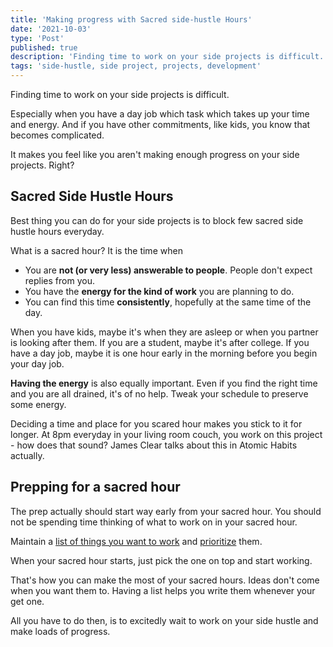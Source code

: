 ```yaml
---
title: 'Making progress with Sacred side-hustle Hours'
date: '2021-10-03'
type: 'Post'
published: true
description: 'Finding time to work on your side projects is difficult. Especially when you have a day job which task which takes up your time and energy.'
tags: 'side-hustle, side project, projects, development'
---
```


Finding time to work on your side projects is difficult.

Especially when you have a day job which task which takes up your time and energy. And if you have other commitments, like kids, you know that becomes complicated.

It makes you feel like you aren't making enough progress on your side projects. Right?

## Sacred Side Hustle Hours

Best thing you can do for your side projects is to block few sacred side hustle hours everyday.

What is a sacred hour? It is the time when

- You are **not (or very less) answerable to people**. People don't expect replies from you.
- You have the **energy for the kind of work** you are planning to do.
- You can find this time **consistently**, hopefully at the same time of the day.

When you have kids, maybe it's when they are asleep or when you partner is looking after them. If you are a student, maybe it's after college. If you have a day job, maybe it is one hour early in the morning before you begin your day job.

**Having the energy** is also equally important. Even if you find the right time and you are all drained, it's of no help. Tweak your schedule to preserve some energy.

Deciding a time and place for you scared hour makes you stick to it for longer. At 8pm everyday in your living room couch, you work on this project - how does that sound? James Clear talks about this in Atomic Habits actually.

## Prepping for a sacred hour

The prep actually should start way early from your sacred hour. You should not be spending time thinking of what to work on in your sacred hour.

Maintain a [list of things you want to work](https://hackletter.email/37) and [prioritize](https://aravindballa.com/writings/prioritization-for-side-projects/) them.

When your sacred hour starts, just pick the one on top and start working.

That's how you can make the most of your sacred hours. Ideas don't come when you want them to. Having a list helps you write them whenever your get one.

All you have to do then, is to excitedly wait to work on your side hustle and make loads of progress.
